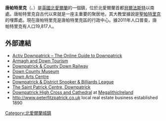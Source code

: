 {{Infobox UK place
|official_name                = Downpatrick
|irish_name                   = Dún Pádraig<ref>{{cite web |url=http://www.placenamesni.org/resultdetails.php?entry=12718 |title=Placenamesni.org |publisher=Place Names NI |accessdate=2017-03-28 |archive-date=2018-10-27 |archive-url=https://web.archive.org/web/20181027130655/http://www.placenamesni.org/resultdetails.php?entry=12718 |dead-url=no }}</ref>
|scots_name = Doonpetèrick<ref>{{cite web |url=http://www.doeni.gov.uk/niea/jordanscastleus.pdf |title=Jordan's Castle |publisher=Department of the Environment |accessdate=2012-10-02 |deadurl=yes |archiveurl=https://web.archive.org/web/20120903154517/http://www.doeni.gov.uk/niea/jordanscastleus.pdf |archivedate=2012-09-03 }}</ref>或Doonpetherick<ref>{{cite web|url=http://www.doeni.gov.uk/niea/stpatrickincodownus.pdf|title=St Patrick in Co. Down|publisher=Department of the Environment|accessdate=2012-10-02|deadurl=yes|archiveurl=https://web.archive.org/web/20120903154526/http://www.doeni.gov.uk/niea/stpatrickincodownus.pdf|archivedate=2012-09-03}}</ref>
|local_name                   =
|static_image_name            = Downpatrick view (02), August 2009.JPG
|static_image_caption         =
|longitude = -5.703
|latitude = 54.322
|label_position = left
|irish_grid_reference         =
| population = 19,817
| population_ref = <small>（2011年普查）</small>
|unitary_northern_ireland     = [[Newry,_Mourne_and_Down|Newry, Mourne and Down]]
|lieutenancy_northern_ireland = [[唐郡|唐郡]]
|constituency_westminster     = [[南唐_(英國國會選區)|南唐]]
|constituency_ni_assembly     = 南唐
|country                      = 北愛爾蘭
|post_town                    = DOWNPATRICK
|postcode_area                = BT
|postcode_district            = BT30 6
|dial_code                    = 02844
|website                      =
}}
'''唐帕特里克'''（{{lang-en|Downpatrick}}、{{lang-ga|Dún Pádraig}}）是[[英國|英國]][[北愛爾蘭|北愛爾蘭]]的一個鎮，位於北愛爾蘭首都[[貝爾法斯特|貝爾法斯特]]以南{{convert|33|km|0|abbr=on}}處。唐帕特里克自古代以來就是一座主重要的聚居地，其大教堂據說是[[聖帕特里克|聖帕特里克]]的埋葬處。現在唐帕特里克是唐帕特里克區的行政中心。據2011年人口普查，唐帕特里克有人口19,817人。

==外部連結==
{{Commons category|Downpatrick}}
*[https://web.archive.org/web/20110202125107/http://activdownpatrick.com/ Activ Downpatrick – The Online Guide to Downpatrick]
*[http://www.armaghanddown.com/ Armagh and Down Tourism]{{Wayback|url=http://www.armaghanddown.com/ |date=20051124234005 }}
*[http://www.downrail.co.uk Downpatrick & County Down Railway]{{Wayback|url=http://www.downrail.co.uk/ |date=20201126203810 }}
*[http://www.downcountymuseum.com Down County Museum]{{Wayback|url=http://www.downcountymuseum.com/ |date=20080703174917 }}
*[http://www.downartscentre.com Down Arts Centre]{{Wayback|url=http://www.downartscentre.com/ |date=20201125024539 }}
*[https://web.archive.org/web/20120920025530/http://www.downpatrickdistrict-snookerbilliards.com/ Downpatrick & District Snooker & Billiards League]
*[http://www.saintpatrickcentre.com/ The Saint Patrick Centre, Downpatrick]{{Wayback|url=http://www.saintpatrickcentre.com/ |date=20201114001504 }}
*[http://www.megalithicireland.com/High%20Cross%20Downpatrick.html Downpatrick High Cross and Cathedral]{{Wayback|url=http://www.megalithicireland.com/High%20Cross%20Downpatrick.html |date=20200225134504 }} at [http://www.megalithicireland.com/index.html MegalithicIreland]{{Wayback|url=http://www.megalithicireland.com/index.html |date=20200701205053 }}
* http://www.peterfitzpatrick.co.uk{{Wayback|url=http://www.peterfitzpatrick.co.uk/ |date=20201020003603 }} local real estate business established 1890

[[Category:北愛爾蘭城鎮|Category:北愛爾蘭城鎮]]